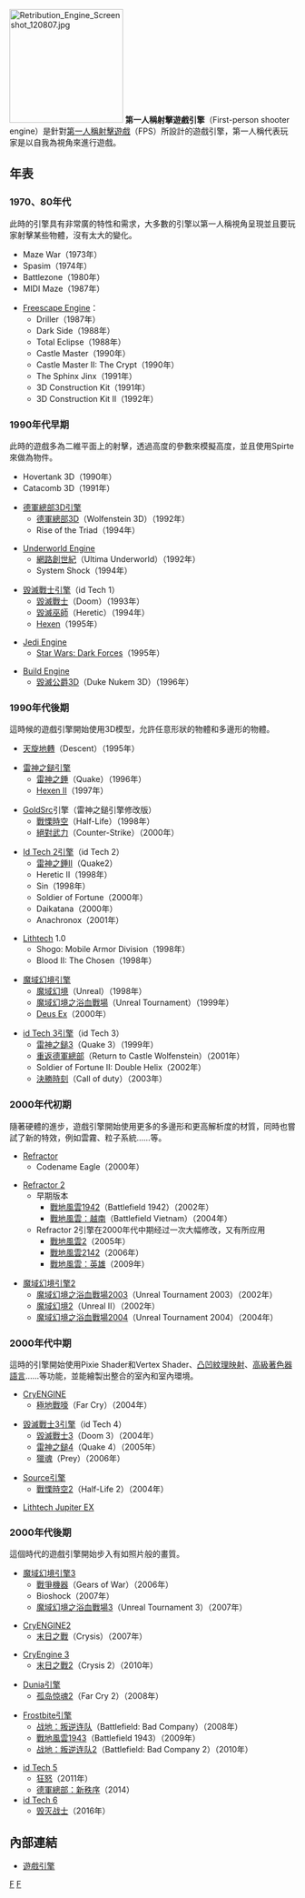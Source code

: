 [[File:Retribution_Engine_Screenshot_120807.jpg|200px]]
{{noteTA
|G1=Games
}}
'''第一人稱射擊遊戲引擎'''（First-person shooter engine）是針對[[第一人稱射擊遊戲|第一人稱射擊遊戲]]（FPS）所設計的遊戲引擎，第一人稱代表玩家是以自我為視角來進行遊戲。

==年表==
===1970、80年代===
此時的引擎具有非常廣的特性和需求，大多數的引擎以第一人稱視角呈現並且要玩家射擊某些物體，沒有太大的變化。

* Maze War（1973年）
* Spasim（1974年）
* Battlezone（1980年）
* MIDI Maze（1987年）

* [[Freescape_Engine|Freescape Engine]]：
** Driller（1987年）
** Dark Side（1988年）
** Total Eclipse（1988年）
** Castle Master（1990年）
** Castle Master II: The Crypt（1990年）
** The Sphinx Jinx（1991年）
** 3D Construction Kit（1991年）
** 3D Construction Kit II（1992年）

===1990年代早期===
此時的遊戲多為二維平面上的射擊，透過高度的參數來模擬高度，並且使用Spirte來做為物件。

*Hovertank 3D（1990年）
*Catacomb 3D（1991年）

*[[德軍總部3D引擎|德軍總部3D引擎]]
**[[德軍總部3D|德軍總部3D]]（Wolfenstein 3D）（1992年）
**Rise of the Triad（1994年）

*[[Underworld_Engine|Underworld Engine]]
**[[網路創世紀|網路創世紀]]（Ultima Underworld）（1992年）
**System Shock（1994年）

*[[毀滅戰士引擎|毀滅戰士引擎]]（id Tech 1）
**[[毀滅戰士|毀滅戰士]]（Doom）（1993年）
**[[毀滅巫師|毀滅巫師]]（Heretic）（1994年）
**[[Hexen|Hexen]]（1995年）

*[[Jedi_Engine|Jedi Engine]]
**[[Star_Wars:_Dark_Forces|Star Wars: Dark Forces]]（1995年）

*[[Build_Engine|Build Engine]]
**[[毀滅公爵3D|毀滅公爵3D]]（Duke Nukem 3D）（1996年）

===1990年代後期===
這時候的遊戲引擎開始使用3D模型，允許任意形狀的物體和多邊形的物體。

* [[天旋地轉|天旋地轉]]（Descent）（1995年）

* [[雷神之鎚引擎|雷神之鎚引擎]]
** [[雷神之錘|雷神之錘]]（Quake）（1996年）
** [[Hexen_II|Hexen II]]（1997年）

*[[GoldSrc|GoldSrc]]引擎（雷神之鎚引擎修改版）
** [[戰慄時空|戰慄時空]]（Half-Life）（1998年）
** [[絕對武力|絕對武力]]（Counter-Strike）（2000年）

* [[Id_Tech_2引擎|Id Tech 2引擎]]（id Tech 2）
** [[雷神之錘II|雷神之錘II]]（Quake2）
** Heretic II（1998年）
** Sin（1998年）
** Soldier of Fortune（2000年）
** Daikatana（2000年）
** Anachronox（2001年）

* [[Lithtech|Lithtech]] 1.0
** Shogo: Mobile Armor Division（1998年）
** Blood II: The Chosen（1998年）

* [[魔域幻境引擎|魔域幻境引擎]]
** [[魔域幻境|魔域幻境]]（Unreal）（1998年）
** [[魔域幻境之浴血戰場|魔域幻境之浴血戰場]]（Unreal Tournament）（1999年）
** [[Deus_Ex|Deus Ex]]（2000年）

* [[id_Tech_3引擎|id Tech 3引擎]]（id Tech 3）
** [[雷神之鎚3|雷神之鎚3]]（Quake 3）（1999年）
** [[重返德軍總部|重返德軍總部]]（Return to Castle Wolfenstein）（2001年）
** Soldier of Fortune II: Double Helix（2002年）
** [[決勝時刻|決勝時刻]]（Call of duty）（2003年）

===2000年代初期===
隨著硬體的進步，遊戲引擎開始使用更多的多邊形和更高解析度的材質，同時也嘗試了新的特效，例如雲霧、粒子系統……等。

* [[Refractor|Refractor]]
** Codename Eagle（2000年）

* [[Refractor_2|Refractor 2]]
** 早期版本
*** [[戰地風雲1942|戰地風雲1942]]（Battlefield 1942）（2002年）
*** [[戰地風雲：越南|戰地風雲：越南]]（Battlefield Vietnam）（2004年）
** Refractor 2引擎在2000年代中期经过一次大幅修改，又有所应用
*** [[戰地風雲2|戰地風雲2]]（2005年）
*** [[戰地風雲2142|戰地風雲2142]]（2006年）
*** [[戰地風雲：英雄|戰地風雲：英雄]]（2009年）

* [[魔域幻境引擎2|魔域幻境引擎2]]
** [[魔域幻境之浴血戰場2003|魔域幻境之浴血戰場2003]]（Unreal Tournament 2003）（2002年）
** [[魔域幻境2|魔域幻境2]]（Unreal II）（2002年）
** [[魔域幻境之浴血戰場2004|魔域幻境之浴血戰場2004]]（Unreal Tournament 2004）（2004年）

===2000年代中期===
這時的引擎開始使用Pixie Shader和Vertex Shader、[[凸凹紋理映射|凸凹紋理映射]]、[[高級著色器語言|高級著色器語言]]……等功能，並能繪製出整合的室內和室內環境。

* [[CryENGINE|CryENGINE]]
** [[極地戰嚎|極地戰嚎]]（Far Cry）（2004年）

* [[毀滅戰士3引擎|毀滅戰士3引擎]]（id Tech 4）
** [[毀滅戰士3|毀滅戰士3]]（Doom 3）（2004年）
** [[雷神之鎚4|雷神之鎚4]]（Quake 4）（2005年）
** [[獵魂|獵魂]]（Prey）（2006年）

* [[Source引擎|Source引擎]]
** [[戰慄時空2|戰慄時空2]]（Half-Life 2）（2004年）

* [[Lithtech_Jupiter_EX|Lithtech Jupiter EX]]

===2000年代後期===
這個時代的遊戲引擎開始步入有如照片般的畫質。

*[[魔域幻境引擎3|魔域幻境引擎3]]
**[[戰爭機器|戰爭機器]]（Gears of War）（2006年）
**Bioshock（2007年）
**[[魔域幻境之浴血戰場3|魔域幻境之浴血戰場3]]（Unreal Tournament 3）（2007年）

*[[CryENGINE2|CryENGINE2]]
** [[末日之戰|末日之戰]]（Crysis）（2007年）

*[[CryEngine_3|CryEngine 3]]
** [[末日之戰2|末日之戰2]]（Crysis 2）（2010年）

*[[Dunia引擎|Dunia引擎]]
** [[孤岛惊魂2|孤岛惊魂2]]（Far Cry 2）（2008年）

*[[Frostbite引擎|Frostbite引擎]]
** [[战地：叛逆连队|战地：叛逆连队]]（Battlefield: Bad Company）（2008年）
** [[戰地風雲1943|戰地風雲1943]]（Battlefield 1943）（2009年）
** [[战地：叛逆连队2|战地：叛逆连队2]]（Battlefield: Bad Company 2）（2010年）

*[[id_Tech_5|id Tech 5]]
** [[狂怒|狂怒]]（2011年）
**[[德軍總部：新秩序|德軍總部：新秩序]]（2014）
*[[id_Tech_6|id Tech 6]]
**[[毀滅戰士_(2016年遊戲)|毁灭战士]]（2016年）

==內部連結==
* [[遊戲引擎|遊戲引擎]]
[[Category:游戏引擎|F]]
[[Category:第一人称射击游戏|F]]